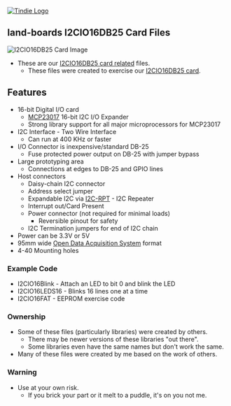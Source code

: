 <a href="https://www.tindie.com/products/27089/"><img src="http://land-boards.com/tindie/tindie-larges-v2.png" alt="Tindie Logo">
</img></a>

== land-boards I2CIO16DB25 Card Files ==

<img src="http://land-boards.com/blwiki/images/6/6d/I2CIO16-DB25_P18283-720px.jpg" alt="I2CIO16DB25 Card Image"></img>

* These are our [http://land-boards.com/blwiki/index.php?title=I2CIO16-DB25 I2CIO16DB25 card related] files.
** These files were created to exercise our [http://land-boards.com/blwiki/index.php?title=I2CIO16-DB25 I2CIO16DB25 card].

== Features ==

* 16-bit Digital I/O card
** [http://ww1.microchip.com/downloads/en/DeviceDoc/21952b.pdf MCP23017] 16-bit I2C I/O Expander
** Strong library support for all major microprocessors for MCP23017
* I2C Interface - Two Wire Interface
** Can run at 400 KHz or faster
* I/O Connector is inexpensive/standard DB-25
** Fuse protected power output on DB-25 with jumper bypass
* Large prototyping area
** Connections at edges to DB-25 and GPIO lines
* Host connectors
** Daisy-chain I2C connector
** Address select jumper
** Expandable I2C via [http://land-boards.com/blwiki/index.php?title=I2C-RPT I2C-RPT] - I2C Repeater
** Interrupt out/Card Present
** Power connector (not required for minimal loads)
*** Reversible pinout for safety
** I2C Termination jumpers for end of I2C chain
* Power can be 3.3V or 5V
* 95mm wide [http://land-boards.com/blwiki/index.php?title=Open_Data_Acquisition_System Open Data Acquisition System] format
* 4-40 Mounting holes


=== Example Code ===

* I2CIO16Blink - Attach an LED to bit 0 and blink the LED
* I2CIO16LEDS16 - Blinks 16 lines one at a time
* I2CIO16FAT - EEPROM exercise code

=== Ownership ===

* Some of these files (particularly libraries) were created by others.
** There may be newer versions of these libraries "out there".
** Some libraries even have the same names but don't work the same.
* Many of these files were created by me based on the work of others.

=== Warning ===

* Use at your own risk.
** If you brick your part or it melt to a puddle, it's on you not me.
